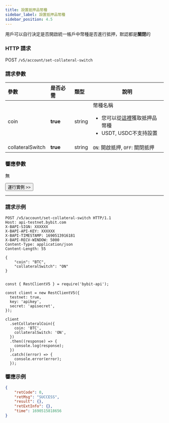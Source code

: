 ```yaml
---
title: 設置抵押品幣種
sidebar_label: 設置抵押品幣種
sidebar_position: 4.5
---
```

用戶可以自行決定是否開啟統一帳戶中幣種是否進行抵押，默認都是**關閉**的

### HTTP 請求
POST `/v5/account/set-collateral-switch`

### 請求參數
| 參數 | 是否必需 | 類型| 說明 |
|:----- |:-------|:-----|------ |
|coin |**true** |string |幣種名稱 <ul><li>您可以從[這裡](collateral-info)獲取抵押品幣種</li><li>USDT, USDC不支持設置</li></ul>|
|collateralSwitch |**true** |string |`ON`: 開啟抵押, `OFF`: 關閉抵押|

### 響應參數
無

<a href="/api-explorer/v5/account/set-collateral"><Button>運行實例 >></Button></a>

---

### 請求示例

<Tabs groupId="programming-languages">
<TabItem value="http" label="HTTP">

```http
POST /v5/account/set-collateral-switch HTTP/1.1
Host: api-testnet.bybit.com
X-BAPI-SIGN: XXXXXX
X-BAPI-API-KEY: XXXXXX
X-BAPI-TIMESTAMP: 1690513916181
X-BAPI-RECV-WINDOW: 5000
Content-Type: application/json
Content-Length: 55

{
    "coin": "BTC",
    "collateralSwitch": "ON"
}
```

</TabItem>
<TabItem value="python" label="Python">

```python

```

</TabItem>

<TabItem value="Node" label="Node.js">

```n4js
const { RestClientV5 } = require('bybit-api');

const client = new RestClientV5({
  testnet: true,
  key: 'apikey',
  secret: 'apisecret',
});

client
  .setCollateralCoin({
    coin: 'BTC',
    collateralSwitch: 'ON',
  })
  .then((response) => {
    console.log(response);
  })
  .catch((error) => {
    console.error(error);
  });
```

</TabItem>
</Tabs>

### 響應示例

```json
{
    "retCode": 0,
    "retMsg": "SUCCESS",
    "result": {},
    "retExtInfo": {},
    "time": 1690515818656
}
```